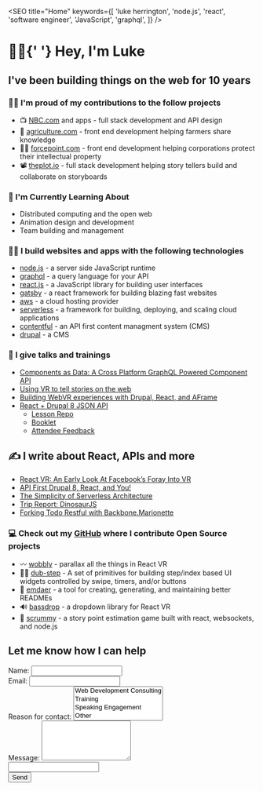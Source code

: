 

<SEO
  title="Home"
  keywords={[
    'luke herrington',
    'node.js',
    'react',
    'software engineer',
    'JavaScript',
    'graphql',
  ]}
/>

<div style={{ textAlign: 'center' }}>
  <h1 style={{ margin: '50px 0', fontSize: '60px' }}>
    👋🏻{'  '}
    <span className="gradient-text">Hey, I'm Luke</span>
  </h1>
  <h2>I've been building things on the web for 10 years</h2>
</div>

<div style={{ maxWidth: '300px', margin: '3.45rem auto' }}>
  <LukeImage />
</div>

### 💪🏻 I'm proud of my contributions to the follow projects

- 📺 [NBC.com](https://nbc.com) and apps - full stack development and API design
- 🌽 [agriculture.com](https://www.agriculture.com/) - front end development helping farmers share knowledge
- 🕵🏻‍ [forcepoint.com](https://www.forcepoint.com/) - front end development helping corporations protect their intellectual property
- 📽️ [theplot.io](http://theplot.io) - full stack development helping story tellers build and collaborate on storyboards

### 🧐 I'm Currently Learning About

- Distributed computing and the open web
- Animation design and development
- Team building and management

### 👨‍🔧 I build websites and apps with the following technologies

- [node.js](https://nodejs.org) - a server side JavaScript runtime
- [graphql](http://graphql.org) - a query language for your API
- [react.js](https://reactjs.org) - a JavaScript library for building user interfaces
- [gatsby](https://gatsbyjs.org) - a react framework for building blazing fast websites
- [aws](https://aws.amazon.com/) - a cloud hosting provider
- [serverless](http://serverless.com/) - a framework for building, deploying, and scaling cloud applications
- [contentful](https://contentful.com) - an API first content managment system (CMS)
- [drupal](http://www.drupal.com/) - a CMS

### 📣 I give talks and trainings

<ul>
  <Li label="2019">
    <a href="http://componentsasdata.lukeherrington.com">
      Components as Data: A Cross Platform GraphQL Powered Component API
    </a>
  </Li>
  <Li label="2018">
    <a href="https://www.youtube.com/watch?v=ueZtczrQO-8">
      Using VR to tell stories on the web
    </a>
  </Li>
  <Li label="2017">
    <a href="https://www.youtube.com/watch?v=q6iyiPaGXFo">
      Building WebVR experiences with Drupal, React, and AFrame
    </a>
  </Li>
  <Li label="2016">
    <a href="https://github.com/fourkitchens/waterwheel-training">
      React + Drupal 8 JSON API
    </a>
    <ul>
      <li>
        <a href="https://github.com/fourkitchens/waterwheel-training">
          Lesson Repo
        </a>
      </li>
      <li>
        <a href="https://docs.google.com/document/d/1MzBlCK7oDczbjTtp3tmcKtjgz9Hh-Rxfv3BWY1yEq3I/view">
          Booklet
        </a>
      </li>
      <li>
        <a href="https://drive.google.com/file/d/0BxzTPP5EWAyoUk1IM2Rra2x3UUE/view">
          Attendee Feedback
        </a>
      </li>
    </ul>
  </Li>
</ul>

## ✍️ I write about React, APIs and more

<ul>
  <Li label="2017">
    <a href="https://www.fourkitchens.com/blog/development/react-vr-early-look-facebooks-foray-vr/">
      React VR: An Early Look At Facebook’s Foray Into VR
    </a>
  </Li>
  <Li label="2017">
    <a href="https://www.fourkitchens.com/blog/events/api-first-drupal-8-react-and-you/">
      API First Drupal 8, React, and You!
    </a>
  </Li>
  <Li label="2016">
    <a href="https://www.fourkitchens.com/blog/development/the-simplicity-of-serverless-architecture/">
      The Simplicity of Serverless Architecture
    </a>
  </Li>
  <Li label="2016">
    <a href="https://www.fourkitchens.com/blog/article/trip-report-dinosaurjs/">
      Trip Report: DinosaurJS
    </a>
  </Li>
  <Li label="2015">
    <a href="https://www.gizra.com/content/restful-backbone-marionette/">
      Forking Todo Restful with Backbone.Marionette
    </a>
  </Li>
</ul>

### 💻 Check out my [GitHub](https://github.com/infiniteluke) where I contribute Open Source projects

- 〰️ [wobbly](https://github.com/infiniteluke/wobbly) - parallax all the things in React VR
- 🕺🏻 [dub-step](https://github.com/infiniteluke/dub-step) - A set of primitives for building step/index based UI widgets controlled by swipe, timers, and/or buttons
- 📓 [emdaer](https://github.com/emdaer/emdaer) - a tool for creating, generating, and maintaining better READMEs
- 🔊 [bassdrop](https://github.com/infiniteluke/bassdrop) - a dropdown library for React VR
- 🎴 [scrummy](http://www.playscrummy.com/) - a story point estimation game built with react, websockets, and node.js

<h2 style={{ textAlign: 'center', marginTop: '60px' }}>Let me know how I can help</h2>

<form
  name="contact"
  data-netlify-honeypot="bot"
  method="POST"
  data-netlify="true"
  style={{
    maxWidth: '400px',
    margin: '0 auto',
    display: 'flex',
    flexDirection: 'column',
  }}
>
  <input type="hidden" name="form-name" value="contact" />
  <div class="form-field">
    <label htmlFor="name">
      Name:
      <input type="text" name="name" />
    </label>
  </div>
  <div class="form-field">
    <label htmlFor="email">
      Email:
      <input type="email" name="email" />
    </label>
  </div>
  <div class="form-field">
    <label htmlFor="role[]">
      Reason for contact:
      <select name="role[]" multiple>
        <option value="dev">Web Development Consulting</option>
        <option value="training">Training</option>
        <option value="speaking">Speaking Engagement</option>
        <option value="other">Other</option>
      </select>
    </label>
  </div>
  <div class="form-field">
    <label htmlFor="message">
      Message:
      <textarea rows="5" name="message"></textarea>
    </label>
  </div>
  <input style={{ display: 'none' }} type="text" name="bot" />
  <div class="form-field">
    <button type="submit">Send</button>
  </div>
</form>
